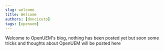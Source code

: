 ```yaml
---
slug: welcome
title: Welcome
authors: [doncicuto]
tags: [openuem]
---
```


Welcome to OpenUEM's blog, nothing has been posted yet but soon some tricks and thoughts about OpenUEM will be posted here
